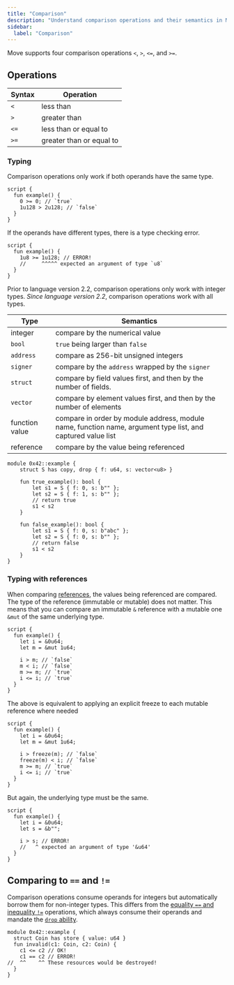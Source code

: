 ```yaml
---
title: "Comparison"
description: "Understand comparison operations and their semantics in Move programming language."
sidebar:
  label: "Comparison"
---
```


Move supports four comparison operations `<`, `>`, `<=`, and `>=`.

## Operations

| Syntax | Operation                |
| ------ | ------------------------ |
| `<`    | less than                |
| `>`    | greater than             |
| `<=`   | less than or equal to    |
| `>=`   | greater than or equal to |

### Typing

Comparison operations only work if both operands have the same type.

```move
script {
  fun example() {
    0 >= 0; // `true`
    1u128 > 2u128; // `false`
  }
}
```

If the operands have different types, there is a type checking error.

```move
script {
  fun example() {
    1u8 >= 1u128; // ERROR!
    //     ^^^^^ expected an argument of type `u8`
  }
}
```

Prior to language version 2.2, comparison operations only work with integer types. *Since language 
version 2.2*, comparison operations work with all types.

| Type             | Semantics                                                                                                   |
| ---------------- | ----------------------------------------------------------------------------------------------------------- |
| integer          | compare by the numerical value                                                                              |
| `bool`           | `true` being larger than `false`                                                                                  |
| `address`        | compare as 256-bit unsigned integers                                                                        |
| `signer`         | compare by the `address` wrapped by the `signer`                                                            |
| `struct`         | compare by field values first, and then by the number of fields.                                            |
| `vector`         | compare by element values first, and then by the number of elements                                         |
| function value   | compare in order by module address, module name, function name, argument type list, and captured value list |
| reference        | compare by the value being referenced |

```move
module 0x42::example {
    struct S has copy, drop { f: u64, s: vector<u8> }

    fun true_example(): bool {
        let s1 = S { f: 0, s: b"" };
        let s2 = S { f: 1, s: b"" };
        // return true
        s1 < s2
    }

    fun false_example(): bool {
        let s1 = S { f: 0, s: b"abc" };
        let s2 = S { f: 0, s: b"" };
        // return false
        s1 < s2
    }
}
```

### Typing with references

When comparing [references](/build/smart-contracts/book/references), the values being referenced are compared. The type of the reference (immutable or mutable) does
not matter. This means that you can compare an immutable `&` reference with a mutable one `&mut` of
the same underlying type.

```move
script {
  fun example() {
    let i = &0u64;
    let m = &mut 1u64;

    i > m; // `false`
    m < i; // `false`
    m >= m; // `true`
    i <= i; // `true`
  }
}
```

The above is equivalent to applying an explicit freeze to each mutable reference where needed

```move
script {
  fun example() {
    let i = &0u64;
    let m = &mut 1u64;

    i > freeze(m); // `false`
    freeze(m) < i; // `false`
    m >= m; // `true`
    i <= i; // `true`
  }
}
```

But again, the underlying type must be the same.

```move
script {
  fun example() {
    let i = &0u64;
    let s = &b"";

    i > s; // ERROR!
    //   ^ expected an argument of type '&u64'
  }
}
```

## Comparing to `==` and `!=`

Comparison operations consume operands for integers but automatically borrow them for non-integer types. 
This differs from the [equality `==` and inequality `!=`](/build/smart-contracts/book/equality#restrictions) operations, which always consume their operands 
and mandate the [`drop` ability](/build/smart-contracts/book/abilities).

```move
module 0x42::example {
  struct Coin has store { value: u64 }
  fun invalid(c1: Coin, c2: Coin) {
    c1 <= c2 // OK!
    c1 == c2 // ERROR!
//  ^^    ^^ These resources would be destroyed!
  }
}
```
